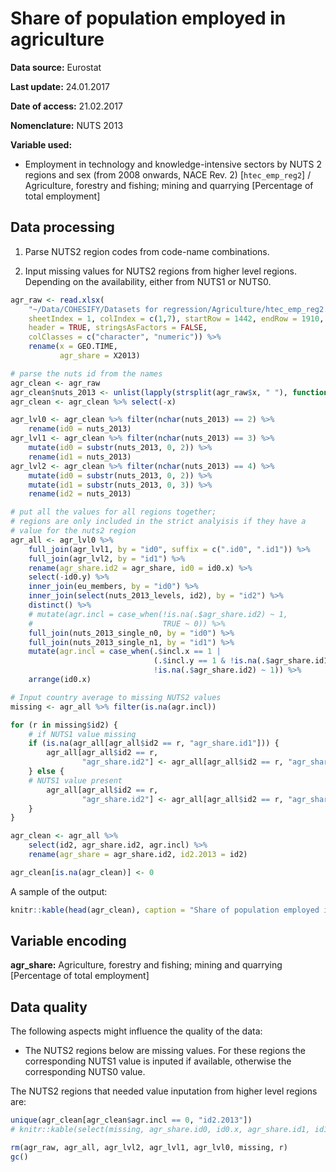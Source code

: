 # Share of population employed in agriculture

**Data source:** Eurostat

**Last update:** 24.01.2017

**Date of access:** 21.02.2017

**Nomenclature:** NUTS 2013

**Variable used:**

+ Employment in technology and knowledge-intensive sectors by NUTS 2 regions and sex (from 2008 onwards, NACE Rev. 2) [`htec_emp_reg2`] / Agriculture, forestry and fishing; mining and quarrying [Percentage of total employment]

## Data processing

1. Parse NUTS2 region codes from code-name combinations.

2. Input missing values for NUTS2 regions from higher level regions. Depending on the availability, either from NUTS1 or NUTS0. 

```r
agr_raw <- read.xlsx(
    "~/Data/COHESIFY/Datasets for regression/Agriculture/htec_emp_reg2.xls",
    sheetIndex = 1, colIndex = c(1,7), startRow = 1442, endRow = 1910, 
    header = TRUE, stringsAsFactors = FALSE,
    colClasses = c("character", "numeric")) %>% 
    rename(x = GEO.TIME,
           agr_share = X2013)
```

```r
# parse the nuts id from the names
agr_clean <- agr_raw
agr_clean$nuts_2013 <- unlist(lapply(strsplit(agr_raw$x, " "), function(x) x[1]))
agr_clean <- agr_clean %>% select(-x)

agr_lvl0 <- agr_clean %>% filter(nchar(nuts_2013) == 2) %>% 
    rename(id0 = nuts_2013)
agr_lvl1 <- agr_clean %>% filter(nchar(nuts_2013) == 3) %>% 
    mutate(id0 = substr(nuts_2013, 0, 2)) %>% 
    rename(id1 = nuts_2013)
agr_lvl2 <- agr_clean %>% filter(nchar(nuts_2013) == 4) %>% 
    mutate(id0 = substr(nuts_2013, 0, 2)) %>% 
    mutate(id1 = substr(nuts_2013, 0, 3)) %>% 
    rename(id2 = nuts_2013)

# put all the values for all regions together;
# regions are only included in the strict analyisis if they have a 
# value for the nuts2 region
agr_all <- agr_lvl0 %>% 
    full_join(agr_lvl1, by = "id0", suffix = c(".id0", ".id1")) %>% 
    full_join(agr_lvl2, by = "id1") %>% 
    rename(agr_share.id2 = agr_share, id0 = id0.x) %>% 
    select(-id0.y) %>%
    inner_join(eu_members, by = "id0") %>% 
    inner_join(select(nuts_2013_levels, id2), by = "id2") %>% 
    distinct() %>% 
    # mutate(agr.incl = case_when(!is.na(.$agr_share.id2) ~ 1,
    #                             TRUE ~ 0)) %>%
    full_join(nuts_2013_single_n0, by = "id0") %>% 
    full_join(nuts_2013_single_n1, by = "id1") %>% 
    mutate(agr.incl = case_when(.$incl.x == 1 |
                                (.$incl.y == 1 & !is.na(.$agr_share.id1)) |
                                !is.na(.$agr_share.id2) ~ 1)) %>% 
    arrange(id0.x)

# Input country average to missing NUTS2 values
missing <- agr_all %>% filter(is.na(agr.incl))

for (r in missing$id2) {
    # if NUTS1 value missing
    if (is.na(agr_all[agr_all$id2 == r, "agr_share.id1"])) {
        agr_all[agr_all$id2 == r,
                "agr_share.id2"] <- agr_all[agr_all$id2 == r, "agr_share.id0"]
    } else {
    # NUTS1 value present
        agr_all[agr_all$id2 == r,
                "agr_share.id2"] <- agr_all[agr_all$id2 == r, "agr_share.id1"]
    }
}

agr_clean <- agr_all %>%
    select(id2, agr_share.id2, agr.incl) %>% 
    rename(agr_share = agr_share.id2, id2.2013 = id2)

agr_clean[is.na(agr_clean)] <- 0
```

A sample of the output:

```r
knitr::kable(head(agr_clean), caption = "Share of population employed in agriculture, NUTS 2013 level 2")
```

## Variable encoding

**agr_share:** Agriculture, forestry and fishing; mining and quarrying [Percentage of total employment]

## Data quality

The following aspects might influence the quality of the data:

+ The NUTS2 regions below are missing values. For these regions the corresponding NUTS1 value is inputed if available, otherwise the corresponding NUTS0 value.

The NUTS2 regions that needed value inputation from higher level regions are:


```r
unique(agr_clean[agr_clean$agr.incl == 0, "id2.2013"])
# knitr::kable(select(missing, agr_share.id0, id0.x, agr_share.id1, id1), caption = "NUTS2 regions with missing agriculture index values")
```

```r
rm(agr_raw, agr_all, agr_lvl2, agr_lvl1, agr_lvl0, missing, r)
gc()
```

